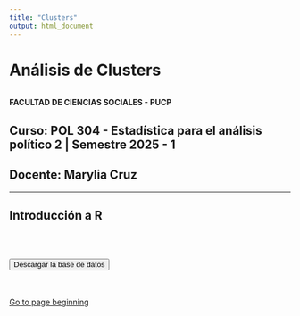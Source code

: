 ```yaml
---
title: "Clusters"
output: html_document
---
```


# Análisis de Clusters

<center><img src=" " width="200"/></center>

**FACULTAD DE CIENCIAS SOCIALES - PUCP**<br>

## Curso: POL 304 - Estadística para el análisis político 2 \| Semestre 2025 - 1 <br>

## Docente: Marylia Cruz <br>

------------------------------------------------------------------------

## **Introducción a R**



<br></br>

</style>

<a href="">
  <button>Descargar la base de datos</button>
</a>

<br></br> [Go to page beginning](#beginning)

